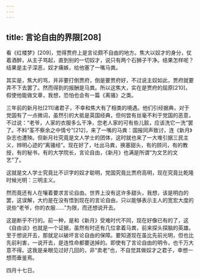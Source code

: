 ```yaml
---
---
---
```

title: 言论自由的界限[208]
---




看《红楼梦》[209]，觉得贾府上是言论颇不自由的地方。焦大以奴才的身分，仗着酒醉，从主子骂起，直到别的一切奴才，说只有两个石狮子干净。结果怎样呢？结果是主子深恶，奴才痛嫉，给他塞了一嘴马粪。

其实是，焦大的骂，并非要打倒贾府，倒是要贾府好，不过说主奴如此，贾府就要弄不下去罢了。然而得到的报酬是马粪。所以这焦大，实在是贾府的屈原[210]，假使他能做文章，我想，恐怕也会有一篇《离骚》之类。

三年前的新月社[211]诸君子，不幸和焦大有了相类的境遇。他们引经据典，对于党国有了一点微词，虽然引的大抵是英国经典，但何尝有丝毫不利于党国的恶意，不过说：“老爷，人家的衣服多么干净，您老人家的可有些儿脏，应该洗它一洗”罢了。不料“荃不察余之中情兮”[212]，来了一嘴的马粪：国报同声致讨，连《新月》杂志也遭殃。但新月社究竟是文人学士的团体，这时就也来了一大堆引据三民主义，辨明心迹的“离骚经”。现在好了，吐出马粪，换塞甜头，有的顾问，有的教授，有的秘书，有的大学院长，言论自由，《新月》也满是所谓“为文艺的文艺”了。

这就是文人学士究竟比不识字的奴才聪明，党国究竟比贾府高明，现在究竟比乾隆时候光明：三明主义。

然而竟还有人在嚷着要求言论自由。世界上没有这许多甜头，我想，该是明白的罢，这误解，大约是在没有悟到现在的言论自由，只以能够表示主人的宽宏大度的说些“老爷，你的衣服……”为限，而还想说开去。

这是断乎不行的。前一种，是和《新月》受难时代不同，现在好像已有的了，这《自由谈》也就是一个证据，虽然有时还有几位拿着马粪，前来探头探脑的英雄。至于想说开去，那就足以破坏言论自由的保障。要知道现在虽比先前光明，但也比先前利害，一说开去，是连性命都要送掉的。即使有了言论自由的明令，也千万大意不得。这我是亲眼见过好几回的，非“卖老”也，不自觉其做奴才之君子，幸想一想而垂鉴焉。

四月十七日。